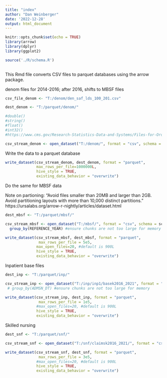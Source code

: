 ```yaml
---
title: "index"
author: "Dan Weinberger"
date: '2022-12-28'
output: html_document
---
```


```r
knitr::opts_chunk$set(echo = TRUE)
library(arrow)
library(dplyr)
library(ggplot2)

source('./R/schema.R')
 
```

This Rmd file converts CSV files to parquet databases using the arrow package. 

denom files for 2014-2016; after 2016, shifts to MBSF files

```r
csv_file_denom <- "T:/denom/den_saf_lds_100_201.csv"

dest_denom <- "T:/parquet/denom/" 

#double()
#string()
#float()
#int32()
#https://www.cms.gov/Research-Statistics-Data-and-Systems/Files-for-Order/LimitedDataSets/Downloads/SAFldsDenomNov2009.pdf

csv_stream_denom <- open_dataset("T:/denom/", format = "csv", schema = sch_denom)
```

Write the data to a parquet database
```r
write_dataset(csv_stream_denom, dest_denom, format = "parquet", 
              max_rows_per_file=1000000L,
              hive_style = TRUE,
              existing_data_behavior = "overwrite")
```

Do the same for MBSF data

Note on partioning: 
"Avoid files smaller than 20MB and larger than 2GB.
Avoid partitioning layouts with more than 10,000 distinct partitions."
https://ursalabs.org/arrow-r-nightly/articles/dataset.html

```r
dest_mbsf <- "T:/parquet/mbsf/" 

csv_stream_mbsf <- open_dataset("T:/mbsf/", format = "csv", schema = sch_dbsf) %>%
  group_by(REFERENCE_YEAR) #ensure chunks are not too large for memory

write_dataset(csv_stream_mbsf, dest_mbsf, format = "parquet", 
               max_rows_per_file = 5e5,
              max_open_files=20, #default is 900L
              hive_style = TRUE,
              existing_data_behavior = "overwrite")
```

Inpatient base files

```r
dest_inp <- "T:/parquet/inp/" 

csv_stream_inp <- open_dataset("T:/inp/inp1/basek2016_2021", format = "csv", schema = sch_inp_basek) # %>%
 # group_by(ADMSN_DT) #ensure chunks are not too large for memory

write_dataset(csv_stream_inp, dest_inp, format = "parquet", 
               max_rows_per_file = 1e5,
              #max_open_files=20, #default is 900L
              hive_style = TRUE,
              existing_data_behavior = "overwrite")
```

Skilled nursing

```r
dest_snf <- "T:/parquet/snf/" 

csv_stream_snf <- open_dataset("T:/snf/claimsk2016_2021/", format = "csv", schema = sch_snf_basek) 

write_dataset(csv_stream_snf, dest_snf, format = "parquet", 
               max_rows_per_file = 3e5,
              #max_open_files=20, #default is 900L
              hive_style = TRUE,
              existing_data_behavior = "overwrite")
```
